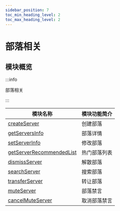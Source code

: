 ```yaml
---
sidebar_position: 7
toc_min_heading_level: 2
toc_max_heading_level: 2
---
```


# 部落相关

## 模块概览

:::info

部落相关

:::

| 模块名称                                                                 | 模块功能简介           |
| ------------------------------------------------------------------------ | ---------------------- |
| [createServer](createServer.mdx)                                         | 创建部落               |
| [getServersInfo](getServersInfo.mdx)                                   | 部落详情               |
| [setServerInfo](setServerInfo.mdx)                                       | 修改部落               |
| [getServerRecommendedList](getServerRecommendedList.mdx)                 | 热门部落列表           |
| [dismissServer](dismissServer.mdx)                                       | 解散部落               |
| [searchServer](searchServer.mdx)                                         | 搜索部落               |
| [transferServer](transferServer.mdx)                                     | 转让部落               |
| [muteServer](muteServer.mdx)                                             | 部落禁言               |
| [cancelMuteServer](cancelMuteServer.mdx)                                 | 取消部落禁言           |
